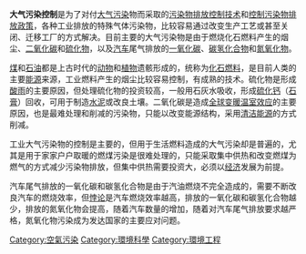 '''大气污染控制'''是为了对付[[大气污染|大气污染]]物而采取的[[污染物排放控制技术|污染物排放控制技术]]和[[控制污染物排放政策|控制污染物排放政策]]，各种工业排放的特殊气体污染物，比较容易通过改变生产工艺或甚至关闭、迁移工厂的方式解决。目前主要的大气污染物是由于燃烧化石燃料产生的烟尘、[[二氧化碳|二氧化碳]]和[[硫化物|硫化物]]，以及[[汽车|汽车]]尾气排放的[[一氧化碳|一氧化碳]]、[[碳氢化合物|碳氢化合物]]和[[氮氧化物|氮氧化物]]。

[[煤|煤]]和[[石油|石油]]都是上古时代的[[动物|动物]]和[[植物|植物]]遗骸形成的，统称为[[化石燃料|化石燃料]]，是目前人类的主要[[能源|能源]]来源，工业燃料产生的烟尘比较容易控制，有成熟的技术。硫化物是形成[[酸雨|酸雨]]的主要原因，但处理硫化物的投资较高，一般用石灰水吸收，形成[[硫化钙|硫化钙]]（[[石膏|石膏]]）回收，可用于制造[[水泥|水泥]]或改良土壤。二氧化碳是造成[[全球变暖|全球变暖]][[温室效应|温室效应]]的主要原因，也是最难处理和削减的污染物，只能以改变能源结构，采用[[清洁能源|清洁能源]]的方式削减。

工业大气污染物的控制是主要的，但用于生活燃料造成的大气污染却是普遍的，尤其是用于家家户户取暖的燃煤污染是很难处理的，只能采取集中供热和改变燃煤为燃气的方式减少污染物排放，但集中供热需要投资大，必须以[[经济|经济]]发展为前提。

汽车尾气排放的一氧化碳和碳氢化合物是由于汽油燃烧不完全造成的，需要不断改良汽车的燃烧效率，但[[悖论|悖论]]是汽车燃烧效率越高，排放的一氧化碳和碳氢化合物越少，排放的氮氧化物会提高，随着汽车数量的增加，随着对汽车尾气排放要求越严格，氮氧化物污染成为发达国家的主要应对问题。
{{Environ-stub}}

[[Category:空氣污染|Category:空氣污染]]

[[Category:環境科學|Category:環境科學]]

[[Category:環境工程|Category:環境工程]]
